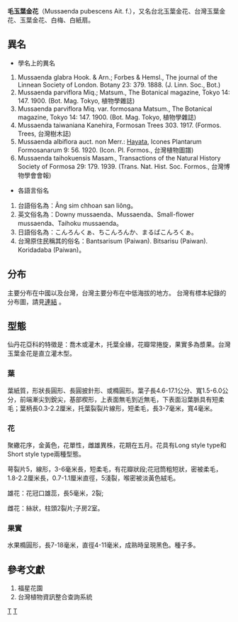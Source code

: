{{Speciesbox 
| taxon = Mussaenda pubescens
| authority = Ait. f. 
}}
'''毛玉葉金花'''（Mussaenda pubescens Ait. f.），又名台北玉葉金花、台灣玉葉金花、玉葉金花、白梅、白紙扇。

==異名==
*學名上的異名
#Mussaenda glabra Hook. & Arn.; Forbes & Hemsl., The journal of the Linnean Society of London. Botany 23: 379. 1888.  (J. Linn. Soc., Bot.)
#Mussaenda parviflora Miq.; Matsum., The Botanical magazine, Tokyo 14: 147. 1900.  (Bot. Mag. Tokyo, 植物學雜誌)
#Mussaenda parviflora Miq. var. formosana Matsum., The Botanical magazine, Tokyo 14: 147. 1900.  (Bot. Mag. Tokyo, 植物學雜誌)
#Mussaenda taiwaniana Kanehira, Formosan Trees 303. 1917.  (Formos. Trees, 台灣樹木誌)
#Mussaenda albiflora auct. non Merr.: [[早田文藏|Hayata]], Icones Plantarum Formosanarum 9: 56. 1920.  (Icon. Pl. Formos., 台灣植物圖譜)  
#Mussaenda taihokuensis Masam., Transactions of the Natural History Society of Formosa 29: 179. 1939.  (Trans. Nat. Hist. Soc. Formos., 台灣博物學會會報)
*各語言俗名
#台語俗名為：Âng sim chhoan san liông。
#英文俗名為：Downy mussaenda、Mussaenda、Small-flower mussaenda、Taihoku mussaenda。
#日語俗名為：こんろんくぁ、ちこんろんか、まるばこんろくぁ。
#台灣原住民稱其的俗名：Bantsarisum (Paiwan). Bitsarisu (Paiwan). Koridadaba (Paiwan)。

==分布==
主要分布在中國以及台灣，台灣主要分布在中低海拔的地方。
台灣有標本紀錄的分布圖，請見[http://tai2.ntu.edu.tw/Specimen/species-specimen_map.php?folderID=516%20025%2005%200 連結] {{Wayback|url=http://tai2.ntu.edu.tw/Specimen/species-specimen_map.php?folderID=516%20025%2005%200 |date=20160813180633 }}。
==型態==
仙丹花亞科的特徵是：喬木或灌木，托葉全緣，花瓣常捲旋，果實多為漿果。台灣玉葉金花是直立灌木型。
===葉===
葉紙質，形狀長圓形、長圓披針形、或橢圓形。葉子長4.6-17.1公分、寬1.5-6.0公分，前端漸尖到銳尖，基部楔形，上表面無毛到近無毛，下表面沿葉脈具有短柔毛；葉柄長0.3-2.2厘米，托葉裂裂片線形，短柔毛，長3-7毫米，寬4毫米。
===花===
聚繖花序，金黃色，花單性，雌雄異株，花期在五月。花具有Long style type和Short style type兩種型態。

萼裂片5，線形，3-6毫米長，短柔毛，有花瓣狀段;花冠筒粗短狀，密被柔毛，1.8-2.2厘米長，0.7-1.1厘米直徑，5淺裂，喉密被淡黃色絨毛。

雄花：花冠口雄蕊，長5毫米，2裂;

雌花：絲狀，柱頭2裂片;子房2室。
===果實===
水果橢圓形，長7-18毫米，直徑4-11毫米，成熟時呈現黑色。種子多。

==參考文獻==
#福星花園
#台灣植物資訊整合查詢系統
{{taxonbar}}

[[Category:玉葉金花属|T]]
[[Category:台灣植物|T]]